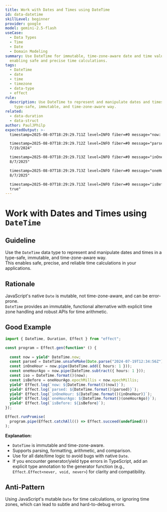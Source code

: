 ```yaml
---
title: Work with Dates and Times using DateTime
id: data-datetime
skillLevel: beginner
provider: google
model: gemini-2.5-flash
useCase:
  - Data Types
  - Time
  - Date
  - Domain Modeling
summary: Use DateTime for immutable, time-zone-aware date and time values,
  enabling safe and precise time calculations.
tags:
  - DateTime
  - date
  - time
  - timezone
  - data-type
  - effect
rule:
  description: Use DateTime to represent and manipulate dates and times in a
    type-safe, immutable, and time-zone-aware way.
related:
  - data-duration
  - data-struct
author: PaulJPhilp
expectedOutput: >-
  timestamp=2025-08-07T18:29:29.711Z level=INFO fiber=#0 message="now: 8/7/2025"

  timestamp=2025-08-07T18:29:29.712Z level=INFO fiber=#0 message="parsed:
  7/19/2024"

  timestamp=2025-08-07T18:29:29.713Z level=INFO fiber=#0 message="inOneHour:
  8/7/2025"

  timestamp=2025-08-07T18:29:29.713Z level=INFO fiber=#0 message="oneHourAgo:
  8/7/2025"

  timestamp=2025-08-07T18:29:29.713Z level=INFO fiber=#0 message="isBefore:
  true"
---
```


# Work with Dates and Times using `DateTime`

## Guideline

Use the `DateTime` data type to represent and manipulate dates and times in a type-safe, immutable, and time-zone-aware way.  
This enables safe, precise, and reliable time calculations in your applications.

## Rationale

JavaScript's native `Date` is mutable, not time-zone-aware, and can be error-prone.  
`DateTime` provides an immutable, functional alternative with explicit time zone handling and robust APIs for time arithmetic.

## Good Example

```typescript
import { DateTime, Duration, Effect } from "effect";

const program = Effect.gen(function* () {
    
  const now = yield* DateTime.now;
  const parsed = DateTime.unsafeMake(Date.parse("2024-07-19T12:34:56Z"));
  const inOneHour = now.pipe(DateTime.add({ hours: 1 }));
  const oneHourAgo = now.pipe(DateTime.subtract({ hours: 1 }));
  const iso = DateTime.format()(now);
  const isBefore = oneHourAgo.epochMillis < now.epochMillis;
  yield* Effect.log(`now: ${DateTime.format()(now)}`);  
  yield* Effect.log(`parsed: ${DateTime.format()(parsed)}`);
  yield* Effect.log(`inOneHour: ${DateTime.format()(inOneHour)}`);
  yield* Effect.log(`oneHourAgo: ${DateTime.format()(oneHourAgo)}`);
  yield* Effect.log(`isBefore: ${isBefore}`);
});

Effect.runPromise(
  program.pipe(Effect.catchAll(() => Effect.succeed(undefined)))
);

```

**Explanation:**  
- `DateTime` is immutable and time-zone-aware.
- Supports parsing, formatting, arithmetic, and comparison.
- Use for all date/time logic to avoid bugs with native `Date`.
- If you encounter generator/yield type errors in TypeScript, add an explicit type annotation to the generator function (e.g., `Effect.Effect<never, void, never>`) for clarity and compatibility.

## Anti-Pattern

Using JavaScript's mutable `Date` for time calculations, or ignoring time zones, which can lead to subtle and hard-to-debug errors.